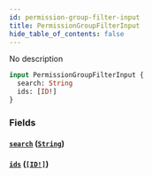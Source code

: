 ```yaml
---
id: permission-group-filter-input
title: PermissionGroupFilterInput
hide_table_of_contents: false
---
```


No description

```graphql
input PermissionGroupFilterInput {
  search: String
  ids: [ID!]
}
```

### Fields

#### [`search`](#) ([`String`](../../../developer/api-reference/scalars/string))

#### [`ids`](#) ([`[ID!]`](../../../developer/api-reference/scalars/id))
